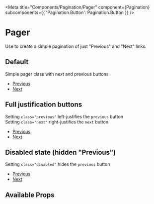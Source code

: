 

<Meta
  title="Components/Pagination/Pager"
  component={Pagination}
  subcomponents={{ 'Pagination.Button': Pagination.Button }}
/>

# Pager

Use to create a simple pagination of just "Previous" and "Next" links.

## Default

Simple pager class with next and previous buttons

<Canvas>
  <ul class="pager">
    <li>
      <a href="#" rel="prev">
        Previous
      </a>
    </li>
    <li>
      <a href="#" rel="next">
        Next
      </a>
    </li>
  </ul>
</Canvas>

## Full justification buttons

Setting `class="previous"` left-justifies the `previous` button <br/>
Setting `class="next"` right-justifies the `next` button

<Canvas>
  <ul class="pager">
    <li class="previous">
      <a href="#" rel="prev">
        Previous
      </a>
    </li>
    <li class="next">
      <a href="#" rel="next">
        Next
      </a>
    </li>
  </ul>
</Canvas>

## Disabled state (hidden "Previous")

Setting `class="disabled"` hides the `previous` button

<Canvas>
  <ul class="pager">
    <li class="previous disabled">
      <a href="#" rel="prev">
        Previous
      </a>
    </li>
    <li class="next">
      <a href="#" rel="next">
        Next
      </a>
    </li>
  </ul>
</Canvas>

## Available Props

<ArgsTable />
